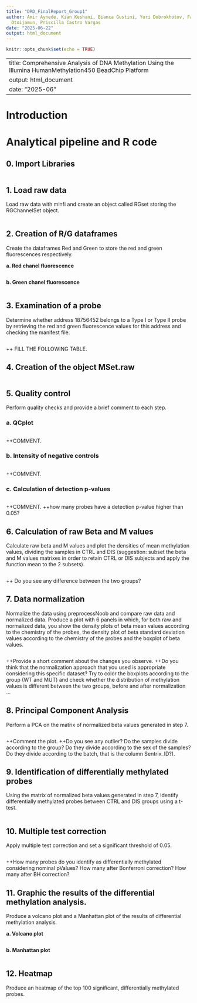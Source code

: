 ```yaml
---
title: "DRD_FinalReport_Group1"
author: Amir Aynede, Kian Keshani, Bianca Gustini, Yuri Dobrokhotov, Favour Osese
  Otoijamun, Priscilla Castro Vargas
date: "2025-06-22"
output: html_document
---
```


```r
knitr::opts_chunk$set(echo = TRUE)
```

---
title: Comprehensive Analysis of DNA Methylation Using the Illumina HumanMethylation450 BeadChip Platform
output: html_document
date: "2025-06"
---

# Introduction

# Analytical pipeline and R code

## 0. Import Libraries
```r
```

## 1. Load raw data
Load raw data with minfi and create an object called RGset storing the RGChannelSet object.

```r
```

## 2. Creation of R/G dataframes
Create the dataframes Red and Green to store the red and green fluorescences respectively.

**a. Red chanel fluorescence**
```r
```

**b. Green chanel fluorescence**
```r
```

## 3. Examination of  a probe 
Determine whether address 18756452 belongs to a Type I or Type II probe by retrieving the red and green fluorescence values for this address and checking the manifest file.
```r
```

++ FILL THE FOLLOWING TABLE.

## 4. Creation of the object MSet.raw
```r
```

## 5. Quality control
Perform quality checks and provide a brief comment to each step. 

### a. QCplot
```r
```
++COMMENT.

### b. Intensity of negative controls
```r
```
++COMMENT.

### c. Calculation of detection p-values
```r
```
++COMMENT.
++how many probes have a detection p-value higher than 0.05?


## 6. Calculation of raw Beta and M values
Calculate raw beta and M values and plot the densities of mean methylation values, dividing the samples in CTRL and DIS (suggestion: subset the beta and M values matrixes in order to retain CTRL or DIS subjects and apply the function mean to the 2 subsets). 

```r
```

++ Do you see any difference between the two groups?

## 7. Data normalization
Normalize the data using preprocessNoob and compare raw data and normalized data. Produce a plot with 6 panels in which, for both raw and normalized data, you show the density plots of beta mean values according to the chemistry of the probes, the density plot of beta standard deviation values according to the chemistry of the probes and the boxplot of beta values. 

```r
```

++Provide a short comment about the changes you observe.
++Do you think that the normalization approach that you used is appropriate considering this specific dataset? Try to color the boxplots according to the group (WT and MUT) and check whether the distribution of methylation values is different between the two groups, before and after normalization … 

## 8. Principal Component Analysis
Perform a PCA on the matrix of normalized beta values generated in step 7. 

```r
```

++Comment the plot.
++Do you see any outlier? Do the samples divide according to the group? Do they divide according to the sex of the samples? Do they divide according to the batch, that is the column Sentrix_ID?). 

## 9. Identification of differentially methylated probes
Using the matrix of normalized beta values generated in step 7, identify differentially methylated probes between CTRL and DIS groups using a t-test.

```r
```

## 10. Multiple test correction
Apply multiple test correction and set a significant threshold of 0.05.

```r
```

++How many probes do you identify as differentially methylated considering nominal pValues? How many after Bonferroni correction? How many after BH correction?

## 11. Graphic the results of the differential methylation analysis.
Produce a volcano plot and a Manhattan plot of the results of differential methylation analysis. 

**a. Volcano plot**
```r
```

**b. Manhattan plot**
```r
```

## 12. Heatmap
Produce an heatmap of the top 100 significant, differentially methylated probes.
```r
```
